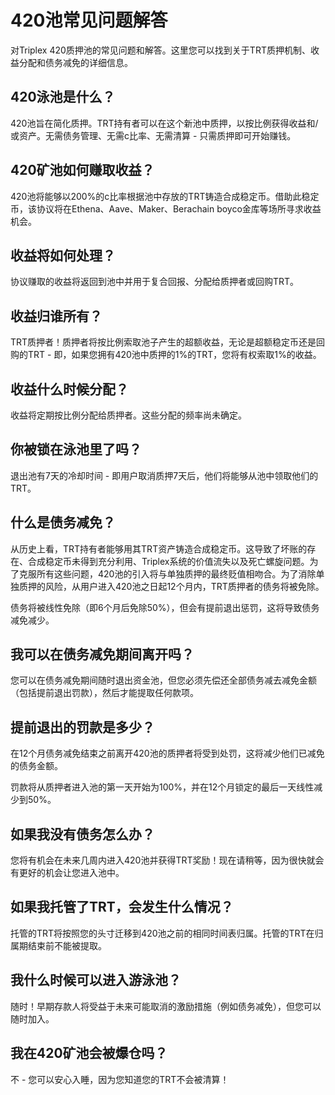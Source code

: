 
# 420池常见问题解答

<Callout type="info">
  对Triplex 420质押池的常见问题和解答。这里您可以找到关于TRT质押机制、收益分配和债务减免的详细信息。
</Callout>

## 420泳池是什么？

420池旨在简化质押。TRT持有者可以在这个新池中质押，以按比例获得收益和/或资产。无需债务管理、无需c比率、无需清算 - 只需质押即可开始赚钱。

## 420矿池如何赚取收益？

420池将能够以200%的c比率根据池中存放的TRT铸造合成稳定币。借助此稳定币，该协议将在Ethena、Aave、Maker、Berachain boyco金库等场所寻求收益机会。

## 收益将如何处理？

协议赚取的收益将返回到池中并用于复合回报、分配给质押者或回购TRT。

## 收益归谁所有？

TRT质押者！质押者将按比例索取池子产生的超额收益，无论是超额稳定币还是回购的TRT - 即，如果您拥有420池中质押的1%的TRT，您将有权索取1%的收益。

## 收益什么时候分配？

收益将定期按比例分配给质押者。这些分配的频率尚未确定。

## 你被锁在泳池里了吗？

退出池有7天的冷却时间 - 即用户取消质押7天后，他们将能够从池中领取他们的TRT。

## 什么是债务减免？

从历史上看，TRT持有者能够用其TRT资产铸造合成稳定币。这导致了坏账的存在、合成稳定币未得到充分利用、Triplex系统的价值流失以及死亡螺旋问题。为了克服所有这些问题，420池的引入将与单独质押的最终贬值相吻合。为了消除单独质押的风险，从用户进入420池之日起12个月内，TRT质押者的债务将被免除。

债务将被线性免除（即6个月后免除50%），但会有提前退出惩罚，这将导致债务减免减少。

## 我可以在债务减免期间离开吗？

您可以在债务减免期间随时退出资金池，但您必须先偿还全部债务减去减免金额（包括提前退出罚款），然后才能提取任何款项。

## 提前退出的罚款是多少？

在12个月债务减免结束之前离开420池的质押者将受到处罚，这将减少他们已减免的债务金额。

罚款将从质押者进入池的第一天开始为100%，并在12个月锁定的最后一天线性减少到50%。

## 如果我没有债务怎么办？

您将有机会在未来几周内进入420池并获得TRT奖励！现在请稍等，因为很快就会有更好的机会让您进入池中。

## 如果我托管了TRT，会发生什么情况？

托管的TRT将按照您的头寸迁移到420池之前的相同时间表归属。托管的TRT在归属期结束前不能被提取。

## 我什么时候可以进入游泳池？

随时！早期存款人将受益于未来可能取消的激励措施（例如债务减免），但您可以随时加入。

## 我在420矿池会被爆仓吗？

不 - 您可以安心入睡，因为您知道您的TRT不会被清算！